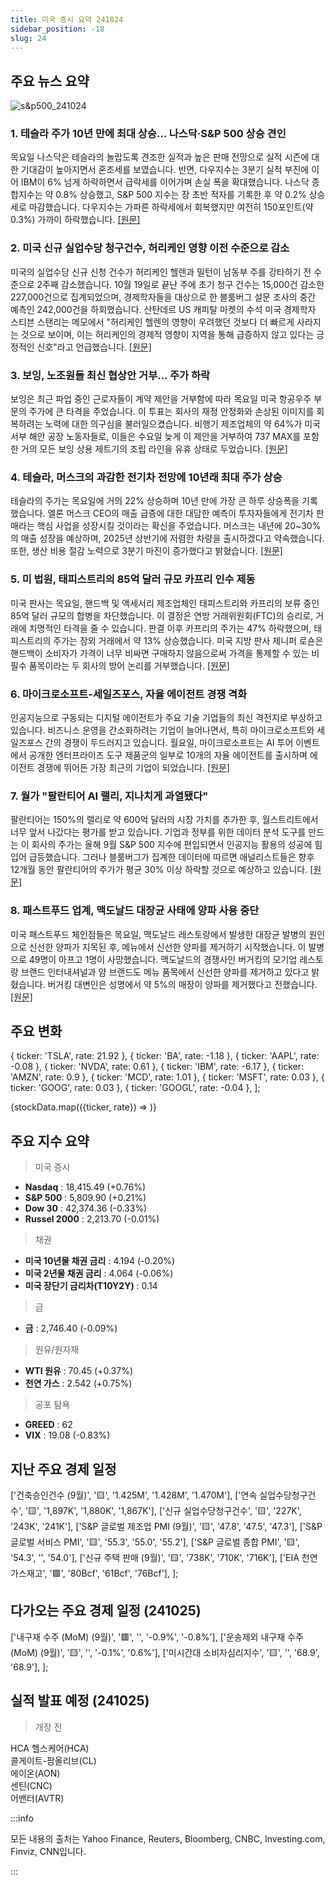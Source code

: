 ```yaml
---
title: 미국 증시 요약 241024
sidebar_position: -18
slug: 24
---
```


## 주요 뉴스 요약

![s&p500_241024](/map/241024.png)

### 1. **테슬라 주가 10년 만에 최대 상승... 나스닥·S&P 500 상승 견인**

목요일 나스닥은 테슬라의 놀랍도록 견조한 실적과 높은 판매 전망으로 실적 시즌에 대한 기대감이 높아지면서 혼조세를 보였습니다. 반면, 다우지수는 3분기 실적 부진에 이어 IBM이 6% 넘게 하락하면서 급락세를 이어가며 손실 폭을 확대했습니다. 나스닥 종합지수는 약 0.8% 상승했고, S&P 500 지수는 장 초반 적자를 기록한 후 약 0.2% 상승세로 마감했습니다. 다우지수는 가파른 하락세에서 회복했지만 여전히 150포인트(약 0.3%) 가까이 하락했습니다. [[원문]](https://finance.yahoo.com/news/live/stock-market-today-tesla-has-best-day-in-over-a-decade-leading-nasdaq-and-sp-500-higher-200235197.html)

### 2. **미국 신규 실업수당 청구건수, 허리케인 영향 이전 수준으로 감소**

미국의 실업수당 신규 신청 건수가 허리케인 헬렌과 밀턴이 남동부 주를 강타하기 전 수준으로 2주째 감소했습니다. 10월 19일로 끝난 주에 초기 청구 건수는 15,000건 감소한 227,000건으로 집계되었으며, 경제학자들을 대상으로 한 블룸버그 설문 조사의 중간 예측인 242,000건을 하회했습니다. 산탄데르 US 캐피탈 마켓의 수석 미국 경제학자 스티븐 스탠리는 메모에서 "허리케인 헬렌의 영향이 우려했던 것보다 더 빠르게 사라지는 것으로 보이며, 이는 허리케인의 경제적 영향이 지역을 통해 급증하지 않고 있다는 긍정적인 신호"라고 언급했습니다. [[원문]](https://www.bloomberg.com/news/articles/2024-10-24/us-initial-jobless-claims-drop-amid-volatility-after-hurricanes?srnd=phx-markets&embedded-checkout=true)

### 3. **보잉, 노조원들 최신 협상안 거부... 주가 하락**

보잉은 최근 파업 중인 근로자들이 계약 제안을 거부함에 따라 목요일 미국 항공우주 부문의 주가에 큰 타격을 주었습니다. 이 투표는 회사의 재정 안정화와 손상된 이미지를 회복하려는 노력에 대한 의구심을 불러일으켰습니다. 비행기 제조업체의 약 64%가 미국 서부 해안 공장 노동자들로, 이들은 수요일 늦게 이 제안을 거부하여 737 MAX를 포함한 거의 모든 보잉 상용 제트기의 조립 라인을 유휴 상태로 두었습니다. [[원문]](https://www.reuters.com/business/aerospace-defense/boeing-shares-fall-27-after-workers-reject-latest-labor-offer-2024-10-24/)

### 4. **테슬라, 머스크의 과감한 전기차 전망에 10년래 최대 주가 상승**

테슬라의 주가는 목요일에 거의 22% 상승하며 10년 만에 가장 큰 하루 상승폭을 기록했습니다. 엘론 머스크 CEO의 매출 급증에 대한 대담한 예측이 투자자들에게 전기차 판매라는 핵심 사업을 성장시킬 것이라는 확신을 주었습니다. 머스크는 내년에 20~30%의 매출 성장을 예상하며, 2025년 상반기에 저렴한 차량을 출시하겠다고 약속했습니다. 또한, 생산 비용 절감 노력으로 3분기 마진이 증가했다고 밝혔습니다. [[원문]](https://www.reuters.com/business/autos-transportation/tesla-allays-investor-fears-with-crucial-ev-growth-forecast-shares-jump-2024-10-24/)

### 5. **미 법원, 태피스트리의 85억 달러 규모 카프리 인수 제동**

미국 판사는 목요일, 핸드백 및 액세서리 제조업체인 태피스트리와 카프리의 보류 중인 85억 달러 규모의 합병을 차단했습니다. 이 결정은 연방 거래위원회(FTC)의 승리로, 거래에 치명적인 타격을 줄 수 있습니다. 판결 이후 카프리의 주가는 47% 하락했으며, 태피스트리의 주가는 장외 거래에서 약 13% 상승했습니다. 미국 지방 판사 제니퍼 로숀은 핸드백이 소비자가 가격이 너무 비싸면 구매하지 않음으로써 가격을 통제할 수 있는 비필수 품목이라는 두 회사의 방어 논리를 거부했습니다. [[원문]](https://www.reuters.com/legal/government/us-court-blocks-tapestrys-85-billion-acquisition-rival-capri-2024-10-24/)

### 6. **마이크로소프트-세일즈포스, 자율 에이전트 경쟁 격화**

인공지능으로 구동되는 디지털 에이전트가 주요 기술 기업들의 최신 격전지로 부상하고 있습니다. 비즈니스 운영을 간소화하려는 기업이 늘어나면서, 특히 마이크로소프트와 세일즈포스 간의 경쟁이 두드러지고 있습니다. 월요일, 마이크로소프트는 AI 투어 이벤트에서 공개한 엔터프라이즈 도구 제품군의 일부로 10개의 자율 에이전트를 출시하며 에이전트 경쟁에 뛰어든 가장 최근의 기업이 되었습니다. [[원문]](https://finance.yahoo.com/news/microsoft-and-salesforce-clash-as-autonomous-agent-race-heats-up-100056224.html)

### 7. **월가 "팔란티어 AI 랠리, 지나치게 과열됐다"**

팔란티어는 150%의 랠리로 약 600억 달러의 시장 가치를 추가한 후, 월스트리트에서 너무 앞서 나갔다는 평가를 받고 있습니다. 기업과 정부를 위한 데이터 분석 도구를 만드는 이 회사의 주가는 올해 9월 S&P 500 지수에 편입되면서 인공지능 활용의 성공에 힘입어 급등했습니다. 그러나 블룸버그가 집계한 데이터에 따르면 애널리스트들은 향후 12개월 동안 팔란티어의 주가가 평균 30% 이상 하락할 것으로 예상하고 있습니다. [[원문]](https://finance.yahoo.com/news/palantir-ai-driven-rally-gone-121504987.html)

### 8. **패스트푸드 업계, 맥도날드 대장균 사태에 양파 사용 중단**

미국 패스트푸드 체인점들은 목요일, 맥도날드 레스토랑에서 발생한 대장균 발병의 원인으로 신선한 양파가 지목된 후, 메뉴에서 신선한 양파를 제거하기 시작했습니다. 이 발병으로 49명이 아프고 1명이 사망했습니다. 맥도날드의 경쟁사인 버거킹의 모기업 레스토랑 브랜드 인터내셔널과 얌 브랜드도 메뉴 품목에서 신선한 양파를 제거하고 있다고 밝혔습니다. 버거킹 대변인은 성명에서 약 5%의 매장이 양파를 제거했다고 전했습니다. [[원문]](https://www.reuters.com/business/retail-consumer/mcdonalds-onions-under-scrutiny-after-us-e-coli-outbreak-2024-10-24/)

## 주요 변화

  { ticker: 'TSLA', rate: 21.92 },
  { ticker: 'BA', rate: -1.18 },
  { ticker: 'AAPL', rate: -0.08 },
  { ticker: 'NVDA', rate: 0.61 },
  { ticker: 'IBM', rate: -6.17 },
  { ticker: 'AMZN', rate: 0.9 },
  { ticker: 'MCD', rate: 1.01 },
  { ticker: 'MSFT', rate: 0.03 },
  { ticker: 'GOOG', rate: 0.03 },
  { ticker: 'GOOGL', rate: -0.04 },
];

{stockData.map(({ticker, rate}) => <StockCardMini key={ticker} ticker={ticker} rate={rate}></StockCardMini>)}

## 주요 지수 요약

> 미국 증시

- **Nasdaq** : 18,415.49 (+0.76%)
- **S&P 500** : 5,809.90 (+0.21%)
- **Dow 30** : 42,374.36 (-0.33%)
- **Russel 2000** : 2,213.70 (-0.01%)

> 채권

- **미국 10년물 채권 금리** : 4.194 (-0.20%)
- **미국 2년물 채권 금리** : 4.064 (-0.06%)
- **미국 장단기 금리차(T10Y2Y)** : 0.14

> 금

- **금** : 2,746.40 (-0.09%)

> 원유/원자재

- **WTI 원유** : 70.45 (+0.37%)
- **천연 가스** : 2.542 (+0.75%)

> 공포 탐욕

- **GREED** : 62
- **VIX** : 19.08 (-0.83%)

## 지난 주요 경제 일정

  ['건축승인건수 (9월)', '🟨', '1.425M', '1.428M', '1.470M'],
  ['연속 실업수당청구건수', '🟨', '1,897K', '1,880K', '1,867K'],
  ['신규 실업수당청구건수', '🟨', '227K', '243K', '241K'],
  ['S&P 글로벌 제조업 PMI (9월)', '🟨', '47.8', '47.5', '47.3'],
  ['S&P 글로벌 서비스 PMI', '🟨', '55.3', '55.0', '55.2'],
  ['S&P 글로벌 종합 PMI', '🟨', '54.3', '', '54.0'],
  ['신규 주택 판매 (9월)', '🟨', '738K', '710K', '716K'],
  ['EIA 천연가스재고', '🟩', '80Bcf', '61Bcf', '76Bcf'],
];

<EconomicCalendar data={eventsData} />

## 다가오는 주요 경제 일정 (241025)

  ['내구재 수주 (MoM) (9월)', '🟥', '', '-0.9%', '-0.8%'],
  ['운송제외 내구재 수주 (MoM) (9월)', '🟨', '', '-0.1%', '0.6%'],
  ['미시간대 소비자심리지수', '🟨', '', '68.9', '68.9'],
];

<EconomicCalendar data={nextEventsData} />

## 실적 발표 예정 (241025)

> 개장 전

HCA 헬스케어(HCA)  
콜게이트-팜올리브(CL)  
에이온(AON)  
센틴(CNC)  
어밴터(AVTR)

:::info

모든 내용의 출처는 Yahoo Finance, Reuters, Bloomberg, CNBC, Investing.com, Finviz, CNN입니다.

:::
